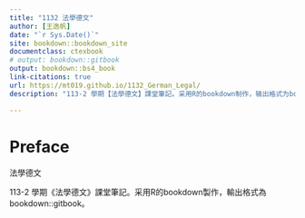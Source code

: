 ```yaml
---
title: "1132 法學德文"
author: [王逸帆]
date: "`r Sys.Date()`"
site: bookdown::bookdown_site
documentclass: ctexbook
# output: bookdown::gitbook
output: bookdown::bs4_book
link-citations: true
url: https://mt019.github.io/1132_German_Legal/
description: "113-2 學期【法學德文】課堂筆記。采用R的bookdown制作，输出格式为bookdown::bs4_gitbook."

---
```



# Preface {-}

法學德文


113-2 學期《法學德文》課堂筆記。采用R的bookdown製作，輸出格式為bookdown::gitbook。



